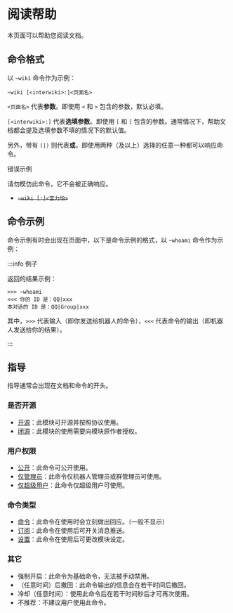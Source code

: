 # 阅读帮助

本页面可以帮助您阅读文档。

## 命令格式

以 `~wiki` 命令作为示例：

```
~wiki [<interwiki>:]<页面名>
```

`<页面名>` 代表**参数**。即使用 `<` 和 `>` 包含的参数，默认必填。

`[<interwiki>:]` 代表**选填参数**。即使用 `[` 和 `]` 包含的参数。通常情况下，帮助文档都会提及选填参数不填的情况下的默认值。

另外，带有 `(|)` 则代表**或**，即使用两种（及以上）选择的任意一种都可以响应命令。

错误示例

请勿模仿此命令，它不会被正确响应。

-   ~~`~wiki [:]<苦力怕>`~~

## 命令示例

命令示例有时会出现在页面中，以下是命令示例的格式，以 `~whoami` 命令作为示例：

:::info 例子

返回的结果示例：

```
>>> ~whoami
<<< 你的 ID 是：QQ|xxx
本对话的 ID 是：QQ|Group|xxx
```

其中，`>>>` 代表输入（即你发送给机器人的命令），`<<<` 代表命令的输出（即机器人发送给你的结果）。

:::

## 指导

指导通常会出现在文档和命令的开头。

### 是否开源

-   [开源](/docs/help/faq#为什么有些模块没有开源)：此模块可开源并按照协议使用。
-   [闭源](/docs/help/faq#为什么有些模块没有开源)：此模块的使用需要向模块原作者授权。

### 用户权限

-   [公开](permissions)：此命令可公开使用。
-   [仅管理员](permissions)：此命令仅机器人管理员或群管理员可使用。
-   [仅超级用户](permissions)：此命令仅超级用户可使用。

### 命令类型

-   [命令](/docs/help/reading#命令类型)：此命令在使用时会立刻做出回应。（一般不显示）
-   [订阅](/docs/help/reading#命令类型)：此命令在使用后可开关消息推送。
-   [设置](/docs/help/reading#命令类型)：此命令在使用后可更改模块设定。

### 其它

-   强制开启：此命令为基础命令，无法被手动禁用。
-   （任意时间）后撤回：此命令输出的信息会在若干时间后撤回。
-   冷却（任意时间）：使用此命令后在若干时间秒后才可再次使用。
-   不推荐：不建议用户使用此命令。
